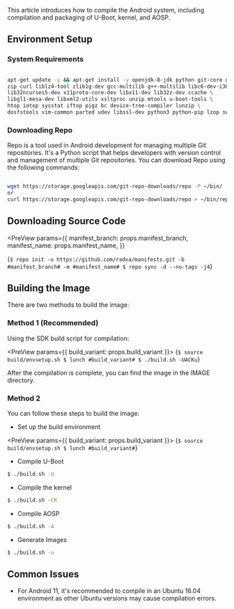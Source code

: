 
This article introduces how to compile the Android system, including compilation and packaging of U-Boot, kernel, and AOSP.

## Environment Setup

### System Requirements

```bash

apt-get update -y && apt-get install -y openjdk-8-jdk python git-core gnupg flex bison gperf build-essential \
zip curl liblz4-tool zlib1g-dev gcc-multilib g++-multilib libc6-dev-i386 \
lib32ncurses5-dev x11proto-core-dev libx11-dev lib32z-dev ccache \
libgl1-mesa-dev libxml2-utils xsltproc unzip mtools u-boot-tools \
htop iotop sysstat iftop pigz bc device-tree-compiler lunzip \
dosfstools vim-common parted udev libssl-dev python3 python-pip lzop swig

```

### Downloading Repo

Repo is a tool used in Android development for managing multiple Git repositories. It's a Python script that helps developers with version control and management of multiple Git repositories. You can download Repo using the following commands:

```bash

wget https://storage.googleapis.com/git-repo-downloads/repo -P ~/bin/
or
curl https://storage.googleapis.com/git-repo-downloads/repo > ~/bin/repo

```

## Downloading Source Code

<PreView
  params={{
    manifest_branch: props.manifest_branch,
    manifest_name: props.manifest_name,
  }}
>
  {`
  $ repo init -u https://github.com/radxa/manifests.git -b #manifest_branch# -m #manifest_name#
  $ repo sync -d --no-tags -j4
  `}
</PreView>

## Building the Image

There are two methods to build the image:

### Method 1 (**Recommended**)

Using the SDK build script for compilation:

<PreView params={{ build_variant: props.build_variant }}>
  {`
  $ source build/envsetup.sh
  $ lunch #build_variant#
  $ ./build.sh -UACKu
  `}
</PreView>

After the compilation is complete, you can find the image in the IMAGE directory.

### Method 2

You can follow these steps to build the image:

- Set up the build environment

<PreView params={{ build_variant: props.build_variant }}>
  {`
  $ source build/envsetup.sh
  $ lunch #build_variant#
  `}
</PreView>

- Compile U-Boot

```bash
$ ./build.sh -U
```

- Compile the kernel

```bash
$ ./build.sh -CK
```

- Compile AOSP

```bash
$ ./build.sh -A
```

- Generate Images

```bash
$ ./build.sh -u
```

## Common Issues

- For Android 11, it's recommended to compile in an Ubuntu 16.04 environment as other Ubuntu versions may cause compilation errors.
